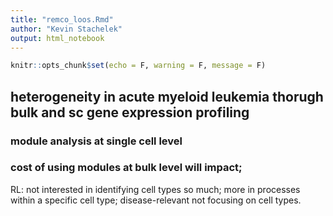 ```yaml
---
title: "remco_loos.Rmd"
author: "Kevin Stachelek"
output: html_notebook
---
```


```r
knitr::opts_chunk$set(echo = F, warning = F, message = F)
```

## heterogeneity in acute myeloid leukemia thorugh bulk and sc gene expression profiling

### module analysis at single cell level

### cost of using modules at bulk level will impact;

RL: not interested in identifying cell types so much; more in processes within a specific cell type; disease-relevant not focusing on cell types. 


